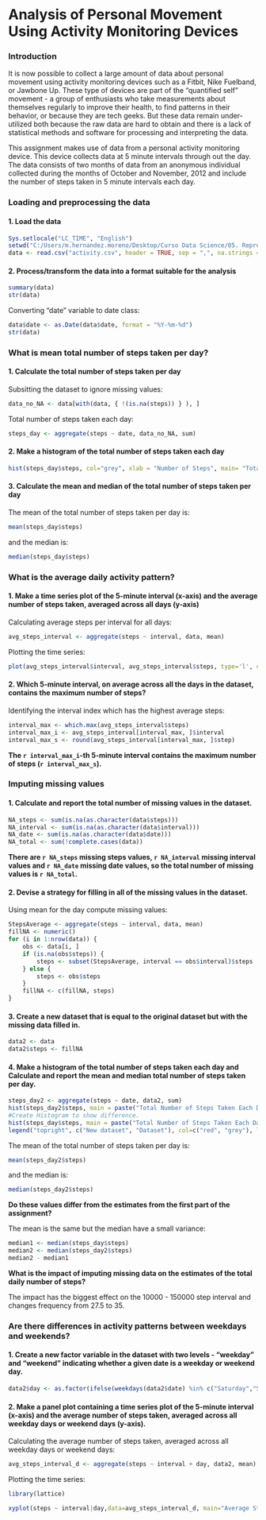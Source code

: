 **Analysis of Personal Movement Using Activity Monitoring Devices**
=====================================================================

### **Introduction**

It is now possible to collect a large amount of data about personal movement using activity monitoring devices such as a Fitbit, Nike Fuelband, or Jawbone Up. These type of devices are part of the "quantified self" movement - a group of enthusiasts who take measurements about themselves regularly to improve their health, to find patterns in their behavior, or because they are tech geeks. But these data remain under-utilized both because the raw data are hard to obtain and there is a lack of statistical methods and software for processing and interpreting the data.

This assignment makes use of data from a personal activity monitoring device. This device collects data at 5 minute intervals through out the day. The data consists of two months of data from an anonymous individual collected during the months of October and November, 2012 and include the number of steps taken in 5 minute intervals each day.

### **Loading and preprocessing the data**

#### 1. Load the data
```{r}
Sys.setlocale("LC_TIME", "English")
setwd("C:/Users/m.hernandez.moreno/Desktop/Curso Data Science/05. Reproducible research/Project1")
data <- read.csv("activity.csv", header = TRUE, sep = ",", na.strings = "NA")
```

#### 2. Process/transform the data into a format suitable for the analysis

```{r}
summary(data)
str(data)
```

Converting "date" variable to date class:
```{r}
data$date <- as.Date(data$date, format = "%Y-%m-%d")
str(data)
```


### **What is mean total number of steps taken per day?**

#### 1. Calculate the total number of steps taken per day

Subsitting the dataset to ignore missing values:
```{r}
data_no_NA <- data[with(data, { !(is.na(steps)) } ), ]
```

Total number of steps taken each day:
```{r}
steps_day <- aggregate(steps ~ date, data_no_NA, sum)
```

#### 2. Make a histogram of the total number of steps taken each day
```{r}
hist(steps_day$steps, col="grey", xlab = "Number of Steps", main= "Total Number of Steps Taken Each Day")
```

#### 3. Calculate the mean and median of the total number of steps taken per day

The mean of the total number of steps taken per day is:
```{r}
mean(steps_day$steps)
```
and the median is:
```{r}
median(steps_day$steps)
```

### **What is the average daily activity pattern?**

#### 1. Make a time series plot of the 5-minute interval (x-axis) and the average number of steps taken, averaged across all days (y-axis)

Calculating average steps per interval for all days:
```{r}
avg_steps_interval <- aggregate(steps ~ interval, data, mean)
```

Plotting the time series:
```{r}
plot(avg_steps_interval$interval, avg_steps_interval$steps, type='l', col=1, main="Average number of steps by Interval", xlab="Time Intervals", ylab="Average number of steps")
```

#### 2. Which 5-minute interval, on average across all the days in the dataset, contains the maximum number of steps?

Identifying the interval index which has the highest average steps:
```{r}
interval_max <- which.max(avg_steps_interval$steps)
interval_max_i <- avg_steps_interval[interval_max, ]$interval
interval_max_s <- round(avg_steps_interval[interval_max, ]$step)
```
**The `r interval_max_i`-th 5-minute interval contains the maximum number of steps (`r interval_max_s`).**


### **Imputing missing values**

#### 1. Calculate and report the total number of missing values in the dataset.
```{r}
NA_steps <- sum(is.na(as.character(data$steps)))
NA_interval <- sum(is.na(as.character(data$interval)))
NA_date <- sum(is.na(as.character(data$date)))
NA_total <- sum(!complete.cases(data))
```

**There are `r NA_steps` missing steps values, `r NA_interval` missing interval values and `r NA_date` missing date values, so the total number of missing values is `r NA_total`.**


#### 2. Devise a strategy for filling in all of the missing values in the dataset.

Using mean for the day compute missing values:
```{r}
StepsAverage <- aggregate(steps ~ interval, data, mean)
fillNA <- numeric()
for (i in 1:nrow(data)) {
    obs <- data[i, ]
    if (is.na(obs$steps)) {
        steps <- subset(StepsAverage, interval == obs$interval)$steps
    } else {
        steps <- obs$steps
    }
    fillNA <- c(fillNA, steps)
}
```

#### 3. Create a new dataset that is equal to the original dataset but with the missing data filled in.

```{r}
data2 <- data
data2$steps <- fillNA
```

#### 4. Make a histogram of the total number of steps taken each day and Calculate and report the mean and median total number of steps taken per day.

```{r}
steps_day2 <- aggregate(steps ~ date, data2, sum)
hist(steps_day2$steps, main = paste("Total Number of Steps Taken Each Day"), col="red", xlab="Number of Steps")
#Create Histogram to show difference. 
hist(steps_day$steps, main = paste("Total Number of Steps Taken Each Day"), col="grey", xlab="Number of Steps", add=T)
legend("topright", c("New dataset", "Dataset"), col=c("red", "grey"), lwd=10)
```

The mean of the total number of steps taken per day is:
```{r}
mean(steps_day2$steps)
```
and the median is:
```{r}
median(steps_day2$steps)
```

**Do these values differ from the estimates from the first part of the assignment?**

The mean is the same but the median have a small variance:

```{r}
median1 <- median(steps_day$steps)
median2 <- median(steps_day2$steps)
median2 - median1
```

**What is the impact of imputing missing data on the estimates of the total daily number of steps?**

The impact has the biggest effect on the 10000 - 150000 step interval and changes frequency from 27.5 to 35.


### **Are there differences in activity patterns between weekdays and weekends?**

#### 1. Create a new factor variable in the dataset with two levels - "weekday" and "weekend" indicating whether a given date is a weekday or weekend day.


```{r}
data2$day <- as.factor(ifelse(weekdays(data2$date) %in% c("Saturday","Sunday"),"Weekend", "Weekday"))
```


#### 2. Make a panel plot containing a time series plot of the 5-minute interval (x-axis) and the average number of steps taken, averaged across all weekday days or weekend days (y-axis).

Calculating the average number of steps taken, averaged across all weekday days or weekend days: 
```{r}
avg_steps_interval_d <- aggregate(steps ~ interval + day, data2, mean)
```


Plotting the time series:
```{r}
library(lattice)

xyplot(steps ~ interval|day,data=avg_steps_interval_d, main="Average Steps per Day by Interval",xlab="Interval", ylab="Steps",layout=c(1,2), type="l")

```


